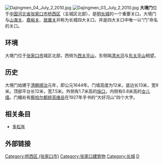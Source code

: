 {{coord|40.844431|N|114.886008|E|format=dms|display=title}}
[[File:Dajingmen_04_July_2,2010.jpg|thumb]]
[[File:Dajingmen_03_July_2,2010.jpg|thumb]]
'''大境门'''位于[[中华人民共和国|中国]][[河北省|河北省]][[张家口市|张家口市]][[桥西区_(张家口市)|桥西区]]（主城区北部），是[[明长城|明长城]]的一个重要关口。大境门与[[山海关|山海关]]、[[嘉峪关|嘉峪关]]、[[居庸关|居庸关]]并称为长城四大关口，并是四大关口中唯一以“门”命名的关口。

==环境==
大境门位于[[张家口市|张家口市]]城区北部，西侧为[[西太平山|西太平山]]，东侧隔[[清水河_(张家口河流)|清水河]]与[[东太平山|东太平山]]相望。

==历史==
大境门始建于[[清朝|清朝]][[顺治|顺治]]元年，即公元1644年。门墙高度为12米，底边长13米，宽9米。顶部平台长12米，宽7.5米。外侧有1.7米高的[[垛口|垛口]]，内侧有0.8米高的[[女儿墙|女儿墙]]。门楣处有[[察哈尔省|察哈尔]][[都统|都统]][[高维岳|高维岳]]在1927年手书的“大好河山”四个大字。

==相关条目==
*[[多松年|多松年]]

==外部链接==

{{中国长城}}
{{Commonscat|Dajingmen|大境门}}
{{Zhang jiakou-stub}}
{{DEFAULTSORT:D大境门}}

[[Category:桥西区_(张家口市)|Category:桥西区 (张家口市)]]
[[Category:张家口建筑物|Category:张家口建筑物]]
[[Category:长城|Category:长城]]
[[Category:关|D]]